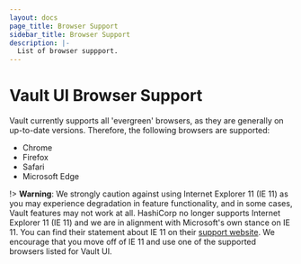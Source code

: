 ```yaml
---
layout: docs
page_title: Browser Support
sidebar_title: Browser Support
description: |-
  List of browser suppport.
---
```


# Vault UI Browser Support

Vault currently supports all 'evergreen' browsers, as they are generally on up-to-date versions. Therefore, the following browsers are supported:

- Chrome
- Firefox
- Safari
- Microsoft Edge

!> **Warning**: We strongly caution against using Internet Explorer 11 (IE 11) as you may experience degradation in feature functionality, and in some cases, Vault features may not work at all. HashiCorp no longer supports Internet Explorer 11 (IE 11) and we are in alignment with Microsoft's own stance on IE 11. You can find their statement about IE 11 on their [support website](https://docs.microsoft.com/en-US/lifecycle/faq/internet-explorer-microsoft-edge).
We encourage that you move off of IE 11 and use one of the supported browsers listed for Vault UI.
